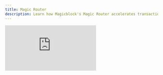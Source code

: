 ```yaml
---
title: Magic Router
description: Learn how Magicblock's Magic Router accelerates transactions by routing them to the right execution environment.
---
```


<div
  style={{
    position: "relative",
    paddingBottom: "56.25%",
    height: 0,
    overflow: "hidden",
  }}
>
  <iframe
    src="https://www.youtube.com/embed/Wc2XMAKtEug?si=bjitIDG7w5fY5zmK&list=PLWR_ZQiGMS8mIe1kPZe8OfHIbhvZqaM8V"
    title="Why Build with MagicBlock? Solve Scaling & UX Pain Points with Ephemeral Rollups"
    style={{
      position: "absolute",
      top: 0,
      left: 0,
      width: "100%",
      height: "100%",
    }}
    frameBorder="0"
    allow="accelerometer; autoplay; clipboard-write; encrypted-media; gyroscope; picture-in-picture; web-share"
    allowFullScreen
    referrerPolicy="strict-origin-when-cross-origin"
  />
</div>

**Magicblock's Magic Router** is an open-source dynamic transaction routing engine that accelerates transactions by intelligently deciding where they should be executed — either on **Ephemeral Rollups** or **Solana** — based on transaction metadata.

This removes the complexity of infrastructure decisions from the developer’s workflow, enabling seamless user experiences across different execution environments.

### **What Does It Do**

<img height="200" src="/images/magic-router.png" />

The Magic Router analyzes each transaction’s metadata (e.g. writable accounts, owner, and signer) and automatically routes it to the closest dedicated endpoint:

- **Ephemeral Rollup** for fast, low-latency, zero-cost execution
- **Solana** for persistent, high-throughput execution

This decision is made transparently, with no need for manual routing logic from the developer providing significant benefits in transaction speed and development experience.

- ✅ **Simple Integration with Single Endpoint**: Just connect to a single RPC endpoint.
- ✅ **Seamless Wallet Experience**: Connect, sign, and submit — no need to know what’s happening behind the scenes.
- ✅ **Faster Confirmations**: Magic Router routes to the fastest available endpoint.

### **How It Works**

<img height="200" src="/images/magic-router-scenarios.png" />

1. **Client - Transaction Submission**  
   The dApp or user sends a transaction to the Magic Router RPC endpoint.

2. **RPC - Metadata Inspection**  
   The Magic Router inspects the transaction metadata and checks the owner of writable accounts.

3. **Validator - Smart Routing and Execution**  
   Based on the metadata, the router determines whether to send it to:

   - **Ephemeral Rollup**
   - **Solana**

   The router sends the transaction to the right execution layer. Users just sign and submit — no extra steps needed.

<Note>
  These public RPC endpoints are currently free and supported for development:
  <br /> Magic Router Devnet: https://devnet-router.magicblock.app <br />
  Solana Devnet: https://api.devnet.solana.com <br />
  ER Devnet: https://devnet.magicblock.app <br />
</Note>

<CardGroup cols={2}>
  <Card
    title="Why MagicBlock?"
    icon="wand"
    href="/pages/get-started/introduction/why-magicblock"
    iconType="duotone"
  >
    Find out why building with MagicBlock
  </Card>
  <Card
    title="Ephemeral Rollup"
    icon="bolt"
    href="/pages/get-started/introduction/ephemeral-rollup"
    iconType="duotone"
  >
    Learn how Ephemeral Rollups works
  </Card>
  <Card
    title="Build"
    icon="hammer"
    href="/pages/get-started/how-integrate-your-program/overview"
    iconType="duotone"
  >
    Try out with Rust, Anchor, and Typescript
  </Card>
  <Card
    title="Use Cases"
    icon="star"
    href="/pages/get-started/use-cases/introduction"
    iconType="duotone"
  >
    Discover new ideas from examples
  </Card>
  <Card
    title="Frameworks and SDKs"
    icon="code"
    href="/pages/tools/introduction"
    iconType="duotone"
  >
    Dive into Frameworks and SDKs
  </Card>
</CardGroup>
